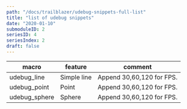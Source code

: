 ```yaml
---
path: "/docs/trailblazer/udebug-snippets-full-list"
title: "list of udebug snippets"
date: "2020-01-10"
submoduleID: 2
seriesID: 4
seriesIndex: 2
draft: false
---
```


| macro         | feature     | comment                   |
| ------------- | ----------- | ------------------------- |
| udebug_line   | Simple line | Append 30,60,120 for FPS. |
| udebug_point  | Point       | Append 30,60,120 for FPS. |
| udebug_sphere | Sphere      | Append 30,60,120 for FPS. |
